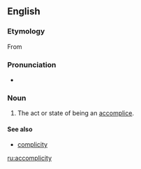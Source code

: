 ==English==

===Etymology===
From {{suffix|accomplice|ity}}

===Pronunciation===
* {{IPA|/ˈæ.kɔmˈplɪ.sɪ.ti/|lang=en}}

===Noun===
{{en-noun|-}}

# {{context|rare}} The act or state of being an [[accomplice]].

====See also====
* [[complicity]]

[[ru:accomplicity]]
